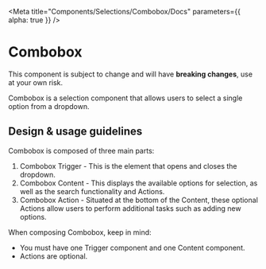 
<Meta
  title="Components/Selections/Combobox/Docs"
  parameters={{ alpha: true }}
/>

# Combobox

<Banner type="warning" dismissible={false}>

This component is subject to change and will have **breaking changes**, use at
your own risk.

</Banner>

Combobox is a selection component that allows users to select a single option
from a dropdown.

## Design & usage guidelines

Combobox is composed of three main parts:

1. Combobox Trigger - This is the element that opens and closes the dropdown.
2. Combobox Content - This displays the available options for selection, as well
   as the search functionality and Actions.
3. Combobox Action - Situated at the bottom of the Content, these optional
   Actions allow users to perform additional tasks such as adding new options.

When composing Combobox, keep in mind:

- You must have one Trigger component and one Content component.
- Actions are optional.
